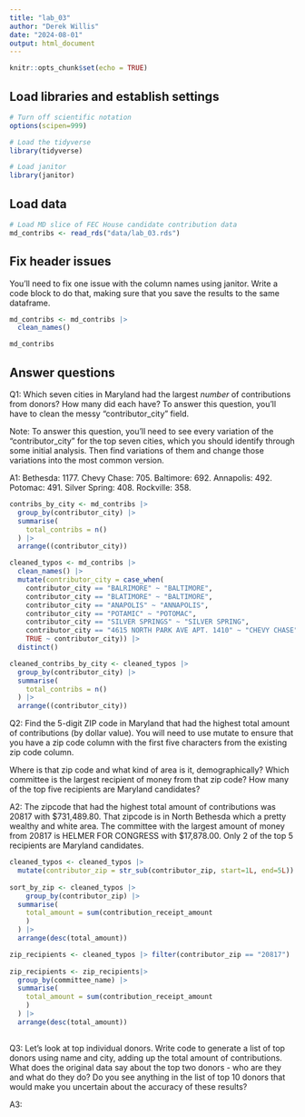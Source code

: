 ```yaml
---
title: "lab_03"
author: "Derek Willis"
date: "2024-08-01"
output: html_document
---
```


```r
knitr::opts_chunk$set(echo = TRUE)
```

## Load libraries and establish settings

```r
# Turn off scientific notation
options(scipen=999)

# Load the tidyverse
library(tidyverse)

# Load janitor
library(janitor)
```

## Load data

```r
# Load MD slice of FEC House candidate contribution data
md_contribs <- read_rds("data/lab_03.rds")
```

## Fix header issues

You'll need to fix one issue with the column names using janitor. Write a code block to do that, making sure that you save the results to the same dataframe.

```r
md_contribs <- md_contribs |>
  clean_names()

md_contribs
```


## Answer questions

Q1: Which seven cities in Maryland had the largest *number* of contributions from donors? How many did each have? To answer this question, you'll have to clean the messy "contributor_city" field.

Note: To answer this question, you'll need to see every variation of the "contributor_city" for the top seven cities, which you should identify through some initial analysis. Then find variations of them and change those variations into the most common version.

A1: Bethesda: 1177. Chevy Chase: 705. Baltimore: 692. Annapolis: 492. Potomac: 491.  Silver Spring: 408. Rockville: 358.

```r
contribs_by_city <- md_contribs |>
  group_by(contributor_city) |>
  summarise(
    total_contribs = n()
  ) |>
  arrange((contributor_city))

cleaned_typos <- md_contribs |>
  clean_names() |> 
  mutate(contributor_city = case_when(
    contributor_city == "BALRIMORE" ~ "BALTIMORE",
    contributor_city == "BLATIMORE" ~ "BALTIMORE",
    contributor_city == "ANAPOLIS" ~ "ANNAPOLIS",
    contributor_city == "POTAMIC" ~ "POTOMAC",
    contributor_city == "SILVER SPRINGS" ~ "SILVER SPRING",
    contributor_city == "4615 NORTH PARK AVE APT. 1410" ~ "CHEVY CHASE",
    TRUE ~ contributor_city)) |> 
  distinct()

cleaned_contribs_by_city <- cleaned_typos |>
  group_by(contributor_city) |>
  summarise(
    total_contribs = n()
  ) |>
  arrange((contributor_city))
```

Q2: Find the 5-digit ZIP code in Maryland that had the highest total amount of contributions (by dollar value). You will need to use mutate to ensure that you have a zip code column with the first five characters from the existing zip code column.

Where is that zip code and what kind of area is it, demographically? Which committee is the largest recipient of money from that zip code? How many of the top five recipients are Maryland candidates?

A2: The zipcode that had the highest total amount of contributions was 20817 with $731,489.80. That zipcode is in North Bethesda which a pretty wealthy and white area. The committee with the largest amount of money from 20817 is HELMER FOR CONGRESS with $17,878.00. Only 2 of the top 5 recipients are Maryland candidates. 

```r
cleaned_typos <- cleaned_typos |>
  mutate(contributor_zip = str_sub(contributor_zip, start=1L, end=5L))
  
sort_by_zip <- cleaned_typos |>
    group_by(contributor_zip) |>
  summarise(
    total_amount = sum(contribution_receipt_amount
    )
  ) |>
  arrange(desc(total_amount))

zip_recipients <- cleaned_typos |> filter(contributor_zip == "20817")
 
zip_recipients <- zip_recipients|>
  group_by(committee_name) |>
  summarise(
    total_amount = sum(contribution_receipt_amount
    )
  ) |>
  arrange(desc(total_amount))
  
```

Q3: Let's look at top individual donors. Write code to generate a list of top donors using name and city, adding up the total amount of contributions. What does the original data say about the top two donors - who are they and what do they do? Do you see anything in the list of top 10 donors that would make you uncertain about the accuracy of these results?

A3:

```r

```
